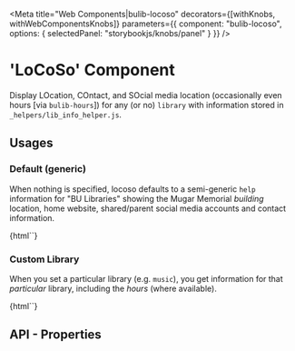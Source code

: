 
<Meta 
  title="Web Components|bulib-locoso"
  decorators={[withKnobs, withWebComponentsKnobs]}
  parameters={{
    component: "bulib-locoso",
    options: { selectedPanel: "storybookjs/knobs/panel" }
  }}
/>

# 'LoCoSo' Component

Display LOcation, COntact, and SOcial media location (occasionally even hours [via `bulib-hours`]) 
  for any (or no) `library` with information stored in `_helpers/lib_info_helper.js`.

## Usages 

### Default (generic)

When nothing is specified, locoso defaults to a semi-generic `help` information for "BU Libraries" 
  showing the Mugar Memorial _building_ location, home website, shared/parent social media accounts and 
  contact information. 

<Preview withToolbar>
  <Story name="default">
    {html`<bulib-locoso></bulib-locoso>`}
  </Story>
</Preview>

### Custom Library

When you set a particular library (e.g. `music`), you get information for that _particular_ library,
  including the _hours_ (where available).

<Preview withToolbar>
  <Story name="library">
    {html`<bulib-locoso library="music"></bulib-locoso>`}
  </Story>
</Preview>

## API - Properties 

<Props of="bulib-locoso" />

